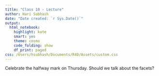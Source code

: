 ```yaml
---
title: "Class 10 - Lecture"
author: Hari Subhash
date: "Date created: `r Sys.Date()`"
output:
  html_notebook:
    highlight: kate
    smart: yes
    theme: cosmo
    code_folding: show
    df_print: paged
css: /Users/hsubhash/Documents/R4D/Assets/custom.css
---
```


Celebrate the halfway mark on Thursday.
Should we talk about the facets?